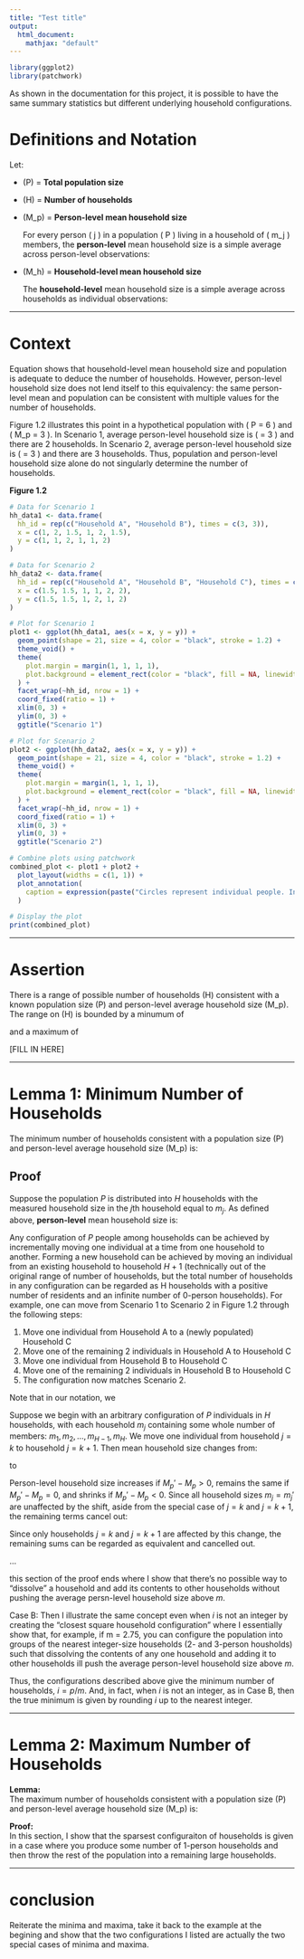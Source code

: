 ```yaml
---
title: "Test title"
output: 
  html_document:
    mathjax: "default"
---
```




```r
library(ggplot2)
library(patchwork)
```

As shown in the documentation for this project, it is possible to have the same summary statistics but different underlying household configurations.

# Definitions and Notation

Let:

- \(P\) = **Total population size**
- \(H\) = **Number of households** 
- \(M_p\) = **Person-level mean household size**

    For every person \( j \) in a population \( P \) living in a household of \( m_j \) members, the **person-level** mean household size is a simple average across person-level observations:
    
    \begin{equation}
    \label{eq:1}
    \tag{1}
    M_p = \frac{\sum_{j = 1}^H m_j^2}{P}
    \end{equation}

- \(M_h\) = **Household-level mean household size**

   The **household-level** mean household size is a simple average across households as individual observations:
    
    \begin{align}
    \label{eq:2}
    \tag{2}
    M_h = \frac{P}{H}
    \end{align}

---

# Context

Equation \eqref{eq:2} shows that household-level mean household size and population is adequate to deduce the number of households. However, person-level household size does not lend itself to this equivalency: the same person-level mean and population can be consistent with multiple values for the number of households. 

Figure 1.2 illustrates this point in a hypothetical population with \( P = 6 \) and \( M_p = 3 \). In Scenario 1, average person-level household size is \( \frac{3^2 + 3^2}{6} = 3 \) and there are 2 households. In Scenario 2, average person-level household size is \( \frac{1^2 + 1^2 + 4^2}{6} = 3 \) and there are 3 households. Thus, population and person-level household size alone do not singularly determine the number of households.

**Figure 1.2**

```r
# Data for Scenario 1
hh_data1 <- data.frame(
  hh_id = rep(c("Household A", "Household B"), times = c(3, 3)),
  x = c(1, 2, 1.5, 1, 2, 1.5),
  y = c(1, 1, 2, 1, 1, 2)
)

# Data for Scenario 2
hh_data2 <- data.frame(
  hh_id = rep(c("Household A", "Household B", "Household C"), times = c(1, 1, 4)),
  x = c(1.5, 1.5, 1, 1, 2, 2),
  y = c(1.5, 1.5, 1, 2, 1, 2)
)

# Plot for Scenario 1
plot1 <- ggplot(hh_data1, aes(x = x, y = y)) +
  geom_point(shape = 21, size = 4, color = "black", stroke = 1.2) +
  theme_void() +
  theme(
    plot.margin = margin(1, 1, 1, 1),
    plot.background = element_rect(color = "black", fill = NA, linewidth = 0.5)
  ) +
  facet_wrap(~hh_id, nrow = 1) +
  coord_fixed(ratio = 1) +
  xlim(0, 3) +
  ylim(0, 3) +
  ggtitle("Scenario 1")

# Plot for Scenario 2
plot2 <- ggplot(hh_data2, aes(x = x, y = y)) +
  geom_point(shape = 21, size = 4, color = "black", stroke = 1.2) +
  theme_void() +
  theme(
    plot.margin = margin(1, 1, 1, 1),
    plot.background = element_rect(color = "black", fill = NA, linewidth = 0.5)
  ) +
  facet_wrap(~hh_id, nrow = 1) +
  coord_fixed(ratio = 1) +
  xlim(0, 3) +
  ylim(0, 3) +
  ggtitle("Scenario 2")
```

```r
# Combine plots using patchwork
combined_plot <- plot1 + plot2 +
  plot_layout(widths = c(1, 1)) +
  plot_annotation(
    caption = expression(paste("Circles represent individual people. In both scenarios, P = 6 and ", M[p], " = 3, yet the number of households differs."))
  )

# Display the plot
print(combined_plot)

```

---

# Assertion

There is a range of possible number of households \(H\) consistent with a known population size \(P\) and person-level average household size \(M_p\). The range on \(H\) is bounded by a minumum of 

\begin{align}
H_{min} = \frac{P}{M_p}
\end{align}

and a maximum of

[FILL IN HERE]

---

# Lemma 1: Minimum Number of Households  

The minimum number of households consistent with a population size \(P\) and person-level average household size \(M_p\) is:
\begin{align}
H_{\min} = \frac{P}{M_p}
\end{align}

## Proof

Suppose the population $P$ is distributed into $H$ households with the measured household size in the $j$th household equal to $m_j$. As defined above, **person-level** mean household size is:
    
\begin{equation}
M_p = \frac{1}{P}\sum_{j = 1}^H m_j^2
\end{equation}

Any configuration of $P$ people among households can be achieved by incrementally moving one individual at a time from one household to another. Forming a new household can be achieved by moving an individual from an existing household to household $H+1$ (technically out of the original range of number of households, but the total number of households in any configuration can be regarded as H households with a positive number of residents and an infinite number of 0-person households). For example, one can move from Scenario 1 to Scenario 2 in Figure 1.2 through the following steps:

1. Move one individual from Household A to a (newly populated) Household C
2. Move one of the remaining 2 individuals in Household A to Household C
3. Move one individual from Household B to Household C
4. Move one of the remaining 2 individuals in Household B to Household C
5. The configuration now matches Scenario 2.

Note that in our notation, we

Suppose we begin with an arbitrary configuration of $P$ individuals in $H$ households, with each household $m_j$ containing some whole number of members: $m_1, m_2, \ldots, m_{H-1}, m_H$. We move one individual from household $j = k$ to household $j = k+1$. Then mean household size changes from:

\begin{equation}
M_p =\frac{1}{P} \bigg( \sum_{j = 1}^{k-1} m_j^2 + m_k^2 + m_{k+1}^2 +  \sum_{j = k+2}^{H+1}m_j^2 \bigg)
\end{equation}

to 

\begin{equation}
M_p' =\frac{1}{P} \bigg( \sum_{j = 1}^{k-1} m_j'^2 + m_k'^2 + m_{k+1}'^2 + \sum_{j = k+2}^{H+1}m_j'^2 \bigg)
\end{equation}

Person-level household size increases if $M_p' - M_p > 0$, remains the same if $M_p' - M_p = 0$, and shrinks if $M_p' - M_p < 0$. Since all household sizes $m_j = m_j'$ are unaffected by the shift, aside from the special case of $j = k$ and $j = k+1$, the remaining terms cancel out:

\begin{align}
M_p' - M_p & = \frac{1}{P} \bigg( \sum_{j = 1}^{k-1} m_j^2 + m_k^2 + m_{k+1}^2 +  \sum_{j = k+2}^{H+1}m_j^2 \bigg) - \frac{1}{P} \bigg( \sum_{j = 1}^{k-1} m_j'^2 + m_k'^2 + m_{k+1}'^2 + \sum_{j = k+2}^{H+1}m_j'^2 \bigg) \\
& = \frac{1}{P} \bigg( (m_k^2 + m_{k+1}^2) - (m_k'^2 + m_{k+1}'^2) \bigg) \\
\end{align}
Since only households $j = k$ and $j = k+1$ are affected by this change, the remaining sums can be regarded as equivalent and cancelled out.


...

this section of the proof ends where I show that there's no possible way to "dissolve" a household and add its contents to other households without pushing the average persn-level household size above $m$.

Case B:
Then I illustrate the same concept even when $i$ is not an integer by creating the "closest square household configuration" where I essentially show that, for example, if m = 2.75, you can configure the population into groups of the nearest integer-size households (2- and 3-person housholds) such that dissolving the contents of any one household and adding it to other households ill push the average person-level household size above $m$.

Thus, the configurations described above give the minimum number of households, $i = p/m$. And, in fact, when $i$ is not an integer, as in Case B, then the true minimum is given by rounding $i$ up to the nearest integer.

---

# Lemma 2: Maximum Number of Households  
**Lemma:**  
The maximum number of households consistent with a population size \(P\) and person-level average household size \(M_p\) is:
\begin{align}
TBD
\end{align}

**Proof:**  
In this section, I show that the sparsest configuraiton of households is given in a case where you produce some number of 1-person households and then throw the rest of the population into a remaining large households.

---
# conclusion

Reiterate the minima and maxima, take it back to the example at the begining and show that the two configurations I listed are actually the two special cases of minima and maxima.

